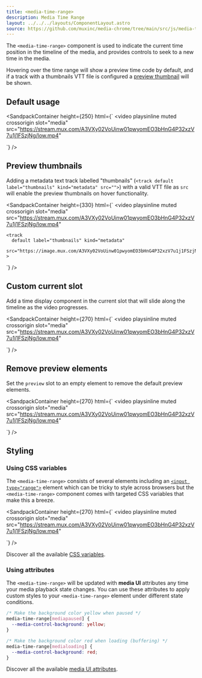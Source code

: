 ```yaml
---
title: <media-time-range>
description: Media Time Range
layout: ../../../layouts/ComponentLayout.astro
source: https://github.com/muxinc/media-chrome/tree/main/src/js/media-time-range.js
---
```



The `<media-time-range>` component is used to indicate the current time position 
in the timeline of the media, and provides controls to seek to a new time in the media.

Hovering over the time range will show a preview time code by default, and if
a track with a thumbnails VTT file is configured 
a [preview thumbnail](#preview-thumbnails) will be shown.


## Default usage

<SandpackContainer
  height={250}
  html={`<media-controller>
  <video
    playsinline muted crossorigin
    slot="media"
    src="https://stream.mux.com/A3VXy02VoUinw01pwyomEO3bHnG4P32xzV7u1j1FSzjNg/low.mp4"
  ></video>
  <media-control-bar>
    <media-time-range></media-time-range>
  </media-control-bar>
</media-controller>`}
/>



## Preview thumbnails

Adding a metadata text track labelled "thumbnails" (`<track default label="thumbnails" kind="metadata" src="">`) 
with a valid VTT file as `src` will enable the preview thumbnails on hover functionality.

<SandpackContainer
  height={330}
  html={`<media-controller>
  <video 
    playsinline muted crossorigin
    slot="media"
    src="https://stream.mux.com/A3VXy02VoUinw01pwyomEO3bHnG4P32xzV7u1j1FSzjNg/low.mp4"
  >
    <track
      default label="thumbnails" kind="metadata"
      src="https://image.mux.com/A3VXy02VoUinw01pwyomEO3bHnG4P32xzV7u1j1FSzjNg/storyboard.vtt"
    >
  </video>
  <media-control-bar>
    <media-time-range></media-time-range>
  </media-control-bar>
</media-controller>`}
/>



## Custom current slot

Add a time display component in the current slot that will slide along 
the timeline as the video progresses.

<SandpackContainer
  height={270}
  html={`<media-controller>
  <video
    playsinline muted crossorigin
    slot="media"
    src="https://stream.mux.com/A3VXy02VoUinw01pwyomEO3bHnG4P32xzV7u1j1FSzjNg/low.mp4"
  ></video>
  <media-control-bar>
    <media-time-range>
      <media-time-display slot="current"></media-time-display>
    </media-time-range>
  </media-control-bar>
</media-controller>`}
/>



## Remove preview elements

Set the `preview` slot to an empty element to remove the default preview elements.

<SandpackContainer
  height={270}
  html={`<media-controller>
  <video
    playsinline muted crossorigin
    slot="media"
    src="https://stream.mux.com/A3VXy02VoUinw01pwyomEO3bHnG4P32xzV7u1j1FSzjNg/low.mp4"
  ></video>
  <media-control-bar>
    <media-time-range>
      <span slot="preview"></span>
    </media-time-range>
  </media-control-bar>
</media-controller>`}
/>



## Styling

### Using CSS variables

The `<media-time-range>` consists of several elements including an 
[`<input type="range">`](https://developer.mozilla.org/en-US/docs/Web/HTML/Element/input/range) 
element which can be tricky to style across browsers but the `<media-time-range>` component
comes with targeted CSS variables that make this a breeze.

<SandpackContainer
  height={270}
  html={`<style>
  media-time-range {
    --media-control-background: transparent;
    --media-control-hover-background: transparent;
    --media-range-track-border-radius: 3px;
    --media-range-thumb-opacity: .7;
    --media-preview-time-margin: 0 0 -15px;
  }
</style>
<media-controller>
  <video
    playsinline muted crossorigin
    slot="media"
    src="https://stream.mux.com/A3VXy02VoUinw01pwyomEO3bHnG4P32xzV7u1j1FSzjNg/low.mp4"
  ></video>
  <media-control-bar>
    <media-time-range></media-time-range>
  </media-control-bar>
</media-controller>`}
/>


Discover all the available [CSS variables](#css-variables).

### Using attributes

The `<media-time-range>` will be updated with **media UI** attributes any time 
your media playback state changes. You can use these attributes to apply 
custom styles to your `<media-time-range>` element under different state conditions.

```css
/* Make the background color yellow when paused */
media-time-range[mediapaused] {
  --media-control-background: yellow;
}

/* Make the background color red when loading (buffering) */
media-time-range[medialoading] {
  --media-control-background: red;
}
```

Discover all the available [media UI attributes](#media-ui-attributes).

